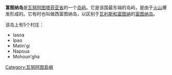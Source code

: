 '''富图纳岛'''是[[瓦努阿图|瓦努阿图]][[塔菲亚省|塔菲亚省]]的一个[[岛屿|岛屿]]。它是该国最东端的岛屿，是由于[[火山|火山]]爆发形成的。它有时也叫做西富图纳岛，以区别于[[瓦利斯和富图纳|瓦利斯和富图纳]]的[[富图纳岛_(瓦利斯和富图纳)|富图纳岛]]。

该岛上有5个村庄：

*Iasoa
*Ipao
*Matin'gi
*Napoua
*Mohoun'gha

[[Category:瓦努阿图島嶼|Category:瓦努阿图島嶼]]